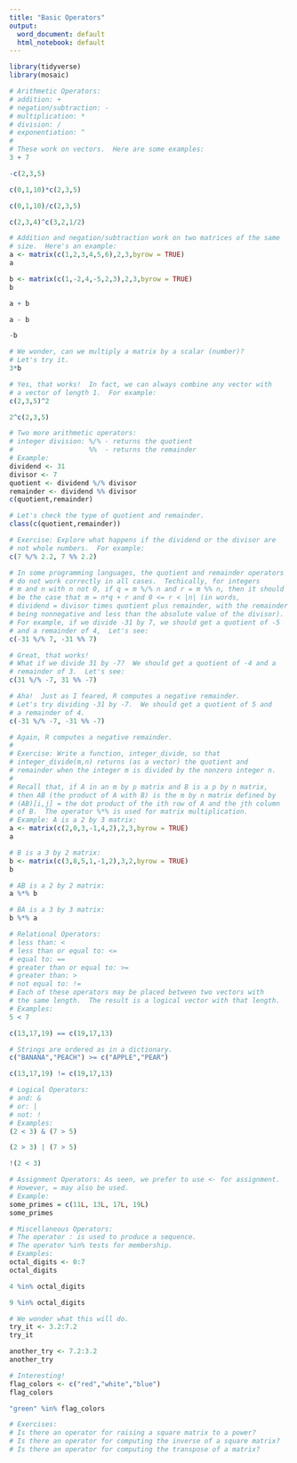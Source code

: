---
title: "Basic Operators"
output:
  word_document: default
  html_notebook: default
---

```{r message=FALSE, warning=FALSE}
library(tidyverse)
library(mosaic)
```
```{r}
# Arithmetic Operators:
# addition: +
# negation/subtraction: -
# multiplication: *
# division: /
# exponentiation: ^
#
# These work on vectors.  Here are some examples:
3 + 7
```
```{r}
-c(2,3,5)
```
```{r}
c(0,1,10)*c(2,3,5)
```
```{r}
c(0,1,10)/c(2,3,5)
```
```{r}
c(2,3,4)^c(3,2,1/2)
```
```{r}
# Addition and negation/subtraction work on two matrices of the same
# size.  Here's an example:
a <- matrix(c(1,2,3,4,5,6),2,3,byrow = TRUE)
a
```
```{r}
b <- matrix(c(1,-2,4,-5,2,3),2,3,byrow = TRUE)
b
```
```{r}
a + b
```
```{r}
a - b
```
```{r}
-b
```
```{r}
# We wonder, can we multiply a matrix by a scalar (number)?
# Let's try it.
3*b
```
```{r}
# Yes, that works!  In fact, we can always combine any vector with
# a vector of length 1.  For example:
c(2,3,5)^2
```
```{r}
2^c(2,3,5)
```
```{r}
# Two more arithmetic operators:
# integer division: %/% - returns the quotient
#                   %%  - returns the remainder
# Example:
dividend <- 31
divisor <- 7
quotient <- dividend %/% divisor
remainder <- dividend %% divisor
c(quotient,remainder)
```
```{r}
# Let's check the type of quotient and remainder.
class(c(quotient,remainder))
```
```{r}
# Exercise: Explore what happens if the dividend or the divisor are
# not whole numbers.  For example:
c(7 %/% 2.2, 7 %% 2.2)
```
```{r}
# In some programming languages, the quotient and remainder operators
# do not work correctly in all cases.  Techically, for integers
# m and n with n not 0, if q = m %/% n and r = m %% n, then it should
# be the case that m = n*q + r and 0 <= r < |n| (in words,
# dividend = divisor times quotient plus remainder, with the remainder
# being nonnegative and less than the absolute value of the divisor).
# For example, if we divide -31 by 7, we should get a quotient of -5
# and a remainder of 4,  Let's see:
c(-31 %/% 7, -31 %% 7)
```
```{r}
# Great, that works!
# What if we divide 31 by -7?  We should get a quotient of -4 and a
# remainder of 3.  Let's see:
c(31 %/% -7, 31 %% -7)
```
```{r}
# Aha!  Just as I feared, R computes a negative remainder.
# Let's try dividing -31 by -7.  We should get a quotient of 5 and
# a remainder of 4.
c(-31 %/% -7, -31 %% -7)
```
```{r}
# Again, R computes a negative remainder.
#
# Exercise: Write a function, integer_divide, so that
# integer_divide(m,n) returns (as a vector) the quotient and
# remainder when the integer m is divided by the nonzero integer n.
#
# Recall that, if A in an m by p matrix and B is a p by n matrix,
# then AB (the product of A with B) is the m by n matrix defined by
# (AB)[i,j] = the dot product of the ith row of A and the jth column
# of B.  The operator %*% is used for matrix multiplication.
# Example: A is a 2 by 3 matrix:
a <- matrix(c(2,0,3,-1,4,2),2,3,byrow = TRUE)
a
```
```{r}
# B is a 3 by 2 matrix:
b <- matrix(c(3,8,5,1,-1,2),3,2,byrow = TRUE)
b
```
```{r}
# AB is a 2 by 2 matrix:
a %*% b
```
```{r}
# BA is a 3 by 3 matrix:
b %*% a
```
```{r}
# Relational Operators:
# less than: <
# less than or equal to: <=
# equal to: ==
# greater than or equal to: >=
# greater than: >
# not equal to: !=
# Each of these operators may be placed between two vectors with
# the same length.  The result is a logical vector with that length.
# Examples:
5 < 7
```
```{r}
c(13,17,19) == c(19,17,13)
```
```{r}
# Strings are ordered as in a dictionary.
c("BANANA","PEACH") >= c("APPLE","PEAR")
```
```{r}
c(13,17,19) != c(19,17,13)
```
```{r}
# Logical Operators:
# and: &
# or: |
# not: !
# Examples:
(2 < 3) & (7 > 5)
```
```{r}
(2 > 3) | (7 > 5)
```
```{r}
!(2 < 3)
```
```{r}
# Assignment Operators: As seen, we prefer to use <- for assignment.
# However, = may also be used.
# Example:
some_primes = c(11L, 13L, 17L, 19L)
some_primes
```
```{r}
# Miscellaneous Operators:
# The operator : is used to produce a sequence.
# The operator %in% tests for membership.
# Examples:
octal_digits <- 0:7
octal_digits

```
```{r}
4 %in% octal_digits
```
```{r}
9 %in% octal_digits
```
```{r}
# We wonder what this will do.
try_it <- 3.2:7.2
try_it
```
```{r}
another_try <- 7.2:3.2
another_try
```
```{r}
# Interesting!
flag_colors <- c("red","white","blue")
flag_colors
```
```{r}
"green" %in% flag_colors
```
```{r}
# Exercises:
# Is there an operator for raising a square matrix to a power?
# Is there an operator for computing the inverse of a square matrix?
# Is there an operator for computing the transpose of a matrix?
```

